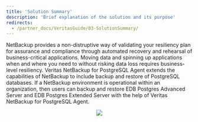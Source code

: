 ```yaml
---
title: 'Solution Summary'
description: 'Brief explanation of the solution and its purpose'
redirects: 
  - /partner_docs/VeritasGuide/03-SolutionSummary/
---
```

NetBackup provides a non-distruptive way of validating your resiliency plan for assurance and compliance through automated recovery and rehearsal of business-critical applications. Moving data and spinning up applications when and where you need to without risking data loss requires business-level resiliency. Veritas NetBackup for PostgreSQL Agent extends the capabilities of NetBackup to include backup and restore of PostgreSQL databases. If a NetBackup environment is operational within an organization, then users can backup and restore EDB Postgres Advanced Server and EDB Postgres Extended Server with the help of Veritas NetBackup for PostgreSQL Agent. 

<p align="center">
  <img  src="Images/ArchitectureUpdate4.png">
</p>
